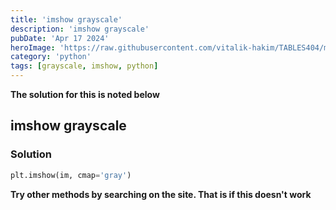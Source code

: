 ---
title: 'imshow grayscale'
description: 'imshow grayscale'
pubDate: 'Apr 17 2024'
heroImage: 'https://raw.githubusercontent.com/vitalik-hakim/TABLES404/main/error_b/python.jpg'
category: 'python'
tags: [grayscale, imshow, python]
---

**The solution for this is noted below**

## imshow grayscale

### Solution

```python
plt.imshow(im, cmap='gray')
```
**Try other methods by searching on the site. That is if this doesn't work**
